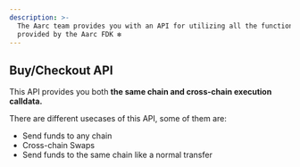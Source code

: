 ```yaml
---
description: >-
  The Aarc team provides you with an API for utilizing all the functions
  provided by the Aarc FDK ❇️
---
```


## Buy/Checkout API

This API provides you both **the same chain and cross-chain execution calldata.**

There are different usecases of this API, some of them are:

* Send funds to any chain&#x20;
* Cross-chain Swaps&#x20;
* Send funds to the same chain like a normal transfer
